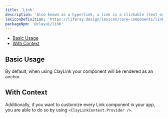 ```yaml
---
title: 'Link'
description: 'Also known as a hyperlink, a link is a clickable (text or image) element used for navigation purposes.'
lexiconDefinition: 'https://liferay.design/lexicon/core-components/link/'
packageNpm: '@clayui/link'
---
```



<div class="nav-toc-absolute">
<div class="nav-toc">

-   [Basic Usage](#basic-usage)
-   [With Context](#with-context)

</div>
</div>

## Basic Usage

By default, when using ClayLink your component will be rendered as an anchor.

<Link />

## With Context

Additionally, if you want to customize every Link component in your app, you are able to do so by using `<ClayLinkContext.Provider />`.

<LinkContext />
